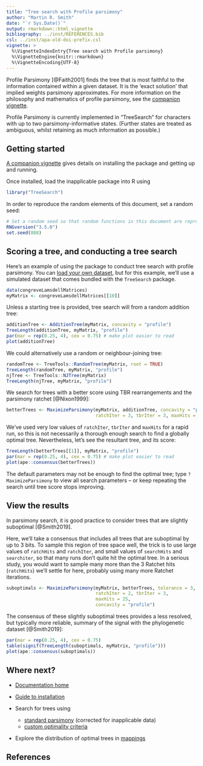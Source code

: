 ```yaml
---
title: "Tree search with Profile parsimony"
author: "Martin R. Smith"
date: "`r Sys.Date()`"
output: rmarkdown::html_vignette
bibliography: ../inst/REFERENCES.bib
csl: ../inst/apa-old-doi-prefix.csl
vignette: >
  %\VignetteIndexEntry{Tree search with Profile parsimony}
  %\VignetteEngine{knitr::rmarkdown}
  %\VignetteEncoding{UTF-8}
---
```


Profile Parsimony [@Faith2001] finds the tree that is most faithful 
to the information contained within a given dataset.
It is the 'exact solution' that implied weights parsimony approximates.
For more information on the philosophy and mathematics of profile parsimony,
see the [companion vignette](profile-scores.html).

Profile Parsimony is currently implemented in "TreeSearch" for characters with
up to two parsimony-informative states.
(Further states are treated as ambiguous, whilst retaining as much information
as possible.)

## Getting started
<!--Duplicated from inapplicable.Rmd-->
[A companion vignette](getting-started.html) gives details on installing 
the package and getting up and running.

<!--
# message=FALSE will suppress message when loading TreeSearch
# Temporary fix until R.oo is updated -- remove thereafter
# https://github.com/r-lib/rlang/issues/669
-->

Once installed, load the inapplicable package into R using
```r
library("TreeSearch")
```

In order to reproduce the random elements of this document, set a random seed:

```R
# Set a random seed so that random functions in this document are reproducible
RNGversion("3.5.0")
set.seed(888)
```


## Scoring a tree, and conducting a tree search

Here's an example of using the package to conduct tree search with profile 
parsimony.
You can [load your own dataset](https://ms609.github.io/TreeTools/articles/load-data.html),
but for this example,
we'll use a simulated dataset that comes bundled with the `TreeSearch` package.

```r
data(congreveLamsdellMatrices)
myMatrix <- congreveLamsdellMatrices[[10]]
```

Unless a starting tree is provided, tree search will from a random addition
tree:

```r
additionTree <- AdditionTree(myMatrix, concavity = "profile")
TreeLength(additionTree, myMatrix, "profile")
par(mar = rep(0.25, 4), cex = 0.75) # make plot easier to read
plot(additionTree)
```

We could alternatively use a random or neighbour-joining tree:

```r
randomTree <- TreeTools::RandomTree(myMatrix, root = TRUE)
TreeLength(randomTree, myMatrix, "profile")
njTree <- TreeTools::NJTree(myMatrix)
TreeLength(njTree, myMatrix, "profile")
```

We search for trees with a better score using TBR rearrangements and the 
parsimony ratchet [@Nixon1999]:

```R
betterTrees <- MaximizeParsimony(myMatrix, additionTree, concavity = "profile",
                                 ratchIter = 3, tbrIter = 3, maxHits = 8)
```

We've used very low values of `ratchIter`, `tbrIter` and `maxHits` for a rapid
run, so this is not necessarily a thorough enough search to find a globally
optimal tree.
Nevertheless, let's see the resultant tree, and its score:

```r
TreeLength(betterTrees[[1]], myMatrix, "profile")
par(mar = rep(0.25, 4), cex = 0.75) # make plot easier to read
plot(ape::consensus(betterTrees))
```

The default parameters may not be enough to find the optimal tree; type 
`?MaximizeParsimony` to view all search parameters --
or keep repeating the search until tree score stops improving.

## View the results

In parsimony search, it is good practice to consider trees that are slightly suboptimal [@Smith2019].

Here, we'll take a consensus that includes all trees that are suboptimal by up
to 3 bits.
To sample this region of tree space well, the trick is to use large values of 
`ratchHits` and `ratchIter`, and small values of `searchHits` and
`searchiter`, so that many runs don't quite hit the optimal tree.
In a serious study, you would want to sample many more than the 3 Ratchet hits (`ratchHits`) we'll settle for here, probably using many more Ratchet iterations.

```R
suboptimals <- MaximizeParsimony(myMatrix, betterTrees, tolerance = 3,
                                 ratchIter = 2, tbrIter = 3,
                                 maxHits = 25,
                                 concavity = "profile")
```

The consensus of these slightly suboptimal trees provides a less resolved, but
typically more reliable, summary of the signal with the phylogenetic dataset
[@Smith2019]:

```r
par(mar = rep(0.25, 4), cex = 0.75)
table(signif(TreeLength(suboptimals, myMatrix, "profile")))
plot(ape::consensus(suboptimals))
```


## Where next?

- [Documentation home](https://ms609.github.io/TreeSearch/)

- [Guide to installation](getting-started.html)

- Search for trees using
  - [standard parsimony](tree-search.html) (corrected for inapplicable data)
  - [custom optimality criteria](custom.Rmd)
  
- Explore the distribution of optimal trees in [mappings](tree-space.html)

## References

